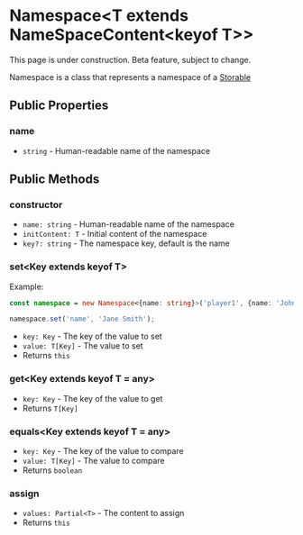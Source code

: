 
# Namespace\<T extends NameSpaceContent\<keyof T\>\>

<Callout type="warning" emoji="⚠️">
    This page is under construction.
</Callout>

<Callout type="warning" emoji="⚠️">
    Beta feature, subject to change.
</Callout>

Namespace is a class that represents a namespace of a [Storable](../storable)

## Public Properties

### name

- `string` - Human-readable name of the namespace

## Public Methods

### constructor

- `name: string` - Human-readable name of the namespace
- `initContent: T` - Initial content of the namespace
- `key?: string` - The namespace key, default is the name

### set\<Key extends keyof T\>

Example:
```typescript
const namespace = new Namespace<{name: string}>('player1', {name: 'John Doe'});

namespace.set('name', 'Jane Smith');
```

- `key: Key` - The key of the value to set
- `value: T[Key]` - The value to set
- Returns `this`

### get\<Key extends keyof T = any\>

- `key: Key` - The key of the value to get
- Returns `T[Key]`

### equals\<Key extends keyof T = any\>

- `key: Key` - The key of the value to compare
- `value: T[Key]` - The value to compare
- Returns `boolean`

### assign

- `values: Partial<T>` - The content to assign
- Returns `this`

